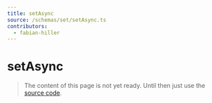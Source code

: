 ```yaml
---
title: setAsync
source: /schemas/set/setAsync.ts
contributors:
  - fabian-hiller
---
```


# setAsync

> The content of this page is not yet ready. Until then just use the [source code](https://github.com/fabian-hiller/valibot/blob/main/library/src/schemas/set/setAsync.ts).
